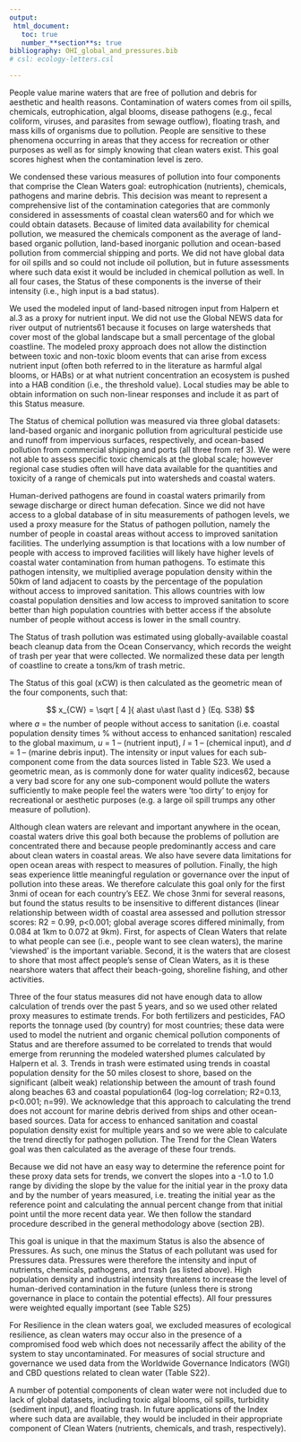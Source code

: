 ```yaml
---
output:
 html_document:
   toc: true
   number_**section**s: true
bibliography: OHI_global_and_pressures.bib
# csl: ecology-letters.csl

---
```



People value marine waters that are free of pollution and debris for aesthetic and health reasons. Contamination of waters comes from oil spills, chemicals, eutrophication, algal blooms, disease pathogens (e.g., fecal coliform, viruses, and parasites from sewage outflow), floating trash, and mass kills of organisms due to pollution. People are sensitive to these phenomena occurring in areas that they access for recreation or other purposes as well as for simply knowing that clean waters exist. This goal scores highest when the contamination level is zero.

We condensed these various measures of pollution into four components that comprise the Clean Waters goal: eutrophication (nutrients), chemicals, pathogens and marine debris. This decision was meant to represent a comprehensive list of the contamination categories that are commonly considered in assessments of coastal clean waters60 and for which we could obtain datasets. Because of limited data availability for chemical pollution, we measured the chemicals component as the average of land-based organic pollution, land-based inorganic pollution and ocean-based pollution from commercial shipping and ports. We did not have global data for oil spills and so could not include oil pollution, but in future assessments where such data exist it would be included in chemical pollution as well. In all four cases, the Status of these components is the inverse of their intensity (i.e., high input is a bad status).

We used the modeled input of land-based nitrogen input from Halpern et al.3 as a proxy for nutrient input. We did not use the Global NEWS data for river output of nutrients61 because it focuses on large watersheds that cover most of the global landscape but a small percentage of the global coastline. The modeled proxy approach does not allow the distinction between toxic and non-toxic bloom events that can arise from excess nutrient input (often both referred to in the literature as harmful algal blooms, or HABs) or at what nutrient concentration an ecosystem is pushed into a HAB condition (i.e., the threshold value). Local studies may be able to obtain information on such non-linear responses and include it as part of this Status measure.

The Status of chemical pollution was measured via three global datasets: land-based organic and inorganic pollution from agricultural pesticide use and runoff from impervious surfaces, respectively, and ocean-based pollution from commercial shipping and ports (all three from ref 3). We were not able to assess specific toxic chemicals at the global scale; however regional case studies often will have data available for the quantities and toxicity of a range of chemicals put into watersheds and coastal waters.

Human-derived pathogens are found in coastal waters primarily from sewage discharge or direct human defecation. Since we did not have access to a global database of in situ measurements of pathogen levels, we used a proxy measure for the Status of pathogen pollution, namely the number of people in coastal areas without access to improved sanitation facilities. The underlying assumption is that locations with a low number of people with access to improved facilities will likely have higher levels of coastal water contamination from human pathogens. To estimate this pathogen intensity, we multiplied average population density within the 50km of land adjacent to coasts by the percentage of the population without access to improved sanitation. This allows countries with low coastal population densities and low access to improved sanitation to score better than high population countries with better access if the absolute number of people without access is lower in the small country.

The Status of trash pollution was estimated using globally-available coastal beach cleanup data from the Ocean Conservancy, which records the weight of trash per year that were collected. We normalized these data per length of coastline to create a tons/km of trash metric.

The Status of this goal (xCW) is then calculated as the geometric mean of the four components, such that:

$$
x_{CW} = \sqrt [ 4 ]{ a\ast u\ast l\ast d } (Eq. S38)
$$
where _a_ = the number of people without access to sanitation (i.e. coastal population density times % without access to enhanced sanitation) rescaled to the global maximum, _u_ = 1 – (nutrient input), _l_ = 1 – (chemical input), and _d_ = 1 – (marine debris input). The intensity or input values for each sub-component come from the data sources listed in Table S23. We used a geometric mean, as is commonly done for water quality indices62, because a very bad score for any one sub-component would pollute the waters sufficiently to make people feel the waters were ‘too dirty’ to enjoy for recreational or aesthetic purposes (e.g. a large oil spill trumps any other measure of pollution).

Although clean waters are relevant and important anywhere in the ocean, coastal waters drive this goal both because the problems of pollution are concentrated there and because people predominantly access and care about clean waters in coastal areas. We also have severe data limitations for open ocean areas with respect to measures of pollution. Finally, the high seas experience little meaningful regulation or governance over the input of pollution into these areas. We therefore calculate this goal only for the first 3nmi of ocean for each country’s EEZ. We chose 3nmi for several reasons, but found the status results to be insensitive to different distances (linear relationship between width of coastal area assessed and pollution stressor scores: R2 = 0.99, p<0.001; global average scores differed minimally, from 0.084 at 1km to 0.072 at 9km). First, for aspects of Clean Waters that relate to what people can see (i.e., people want to see clean waters), the marine ‘viewshed’ is the important variable. Second, it is the waters that are closest to shore that most affect people’s sense of Clean Waters, as it is these nearshore waters that affect their beach-going, shoreline fishing, and other activities.

Three of the four status measures did not have enough data to allow calculation of trends over the past 5 years, and so we used other related proxy measures to estimate trends. For both fertilizers and pesticides, FAO reports the tonnage used (by country) for most countries; these data were used to model the nutrient and organic chemical pollution components of Status and are therefore assumed to be correlated to trends that would emerge from rerunning the modeled watershed plumes calculated by Halpern et al. 3. Trends in trash were estimated using trends in coastal population density for the 50 miles closest to shore, based on the significant (albeit weak) relationship between the amount of trash found along beaches 63 and coastal population64 (log-log correlation; R2=0.13, p<0.001; n=99). We acknowledge that this approach to calculating the trend does not account for marine debris derived from ships and other ocean-based sources. Data for access to enhanced sanitation and coastal population density exist for multiple years and so we were able to calculate the trend directly for pathogen pollution. The Trend for the Clean Waters goal was then calculated as the average of these four trends.

Because we did not have an easy way to determine the reference point for these proxy data sets for trends, we convert the slopes into a -1.0 to 1.0 range by dividing the slope by the value for the initial year in the proxy data and by the number of years measured, i.e. treating the initial year as the reference point and calculating the annual percent change from that initial point until the more recent data year. We then follow the standard procedure described in the general methodology above (section 2B).

This goal is unique in that the maximum Status is also the absence of Pressures. As such, one minus the Status of each pollutant was used for Pressures data. Pressures were therefore the intensity and input of nutrients, chemicals, pathogens, and trash (as listed above). High population density and industrial intensity threatens to increase the level of human-derived contamination in the future (unless there is strong governance in place to contain the potential effects). All four pressures were weighted equally important (see Table S25)

For Resilience in the clean waters goal, we excluded measures of ecological resilience, as clean waters may occur also in the presence of a compromised food web which does not necessarily affect the ability of the system to stay uncontaminated. For measures of social structure and governance we used data from the Worldwide Governance Indicators (WGI) and CBD questions related to clean water (Table S22).

A number of potential components of clean water were not included due to lack of global datasets, including toxic algal blooms, oil spills, turbidity (sediment input), and floating trash. In future applications of the Index where such data are available, they would be included in their appropriate component of Clean Waters (nutrients, chemicals, and trash, respectively).
